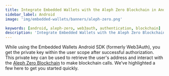 ```yaml
---
title: Integrate Embedded Wallets with the Aleph Zero Blockchain in Android
sidebar_label: Android
image: 'img/embedded-wallets/banners/aleph-zero.png'

keywords: [android, aleph-zero, web3auth, authentication, blockchain]
description: 'Integrate Embedded Wallets with the Aleph Zero Blockchain in Android | Embedded Wallets'
---
```



While using the Embedded Wallets Android SDK (formerly Web3Auth), you get the private key within the user scope after successful authorization. This private key can be used to retrieve the user's address and interact with the [Aleph Zero Blockchain](https://alephzero.org) to make blockchain calls. We’ve highlighted a few here to get you started quickly.

<EVMInteraction />

